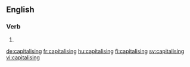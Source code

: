 
==English==

===Verb===
{{head|en|present participle}}

# {{present participle of|capitalise|lang=en|nocat=1}}

[[de:capitalising]]
[[fr:capitalising]]
[[hu:capitalising]]
[[fi:capitalising]]
[[sv:capitalising]]
[[vi:capitalising]]